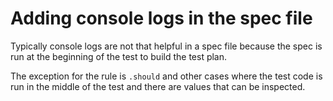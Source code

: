 
# Adding console logs in the spec file

<LoomVideo src="https://www.loom.com/embed/64839a8f075a41cabf105d671cc48a07" />

Typically console logs are not that helpful in a spec file because the spec is run at the beginning of the test to build the test plan.

The exception for the rule is `.should` and other cases where the test code is run in the middle of the test and there are values that can be inspected.